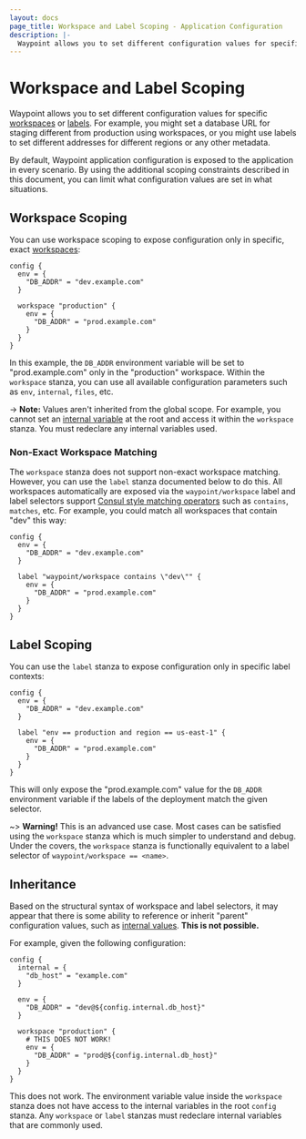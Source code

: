 ```yaml
---
layout: docs
page_title: Workspace and Label Scoping - Application Configuration
description: |-
  Waypoint allows you to set different configuration values for specific workspaces or labels. For example, you might set a database URL for staging different from production using workspaces, or you might use labels to set different addresses for different regions or any other metadata.
---
```


# Workspace and Label Scoping

Waypoint allows you to set different configuration values for specific
[workspaces](/waypoint/docs/workspaces) or [labels](/waypoint/docs/waypoint-hcl/variables/labels).
For example, you might set a database URL for staging different from production
using workspaces, or you might use labels to set different addresses for
different regions or any other metadata.

By default, Waypoint application configuration is exposed to the application
in every scenario. By using the additional scoping constraints described in
this document, you can limit what configuration values are set in what
situations.

## Workspace Scoping

You can use workspace scoping to expose configuration only in specific,
exact [workspaces](/waypoint/docs/workspaces):

```hcl
config {
  env = {
    "DB_ADDR" = "dev.example.com"
  }

  workspace "production" {
    env = {
      "DB_ADDR" = "prod.example.com"
    }
  }
}
```

In this example, the `DB_ADDR` environment variable will be set to
"prod.example.com" only in the "production" workspace. Within the `workspace`
stanza, you can use all available configuration parameters such as `env`,
`internal`, `files`, etc.

-> **Note:** Values aren't inherited from the global scope. For example, you
cannot set an [internal variable](/waypoint/docs/app-config/internal) at the root
and access it within the `workspace` stanza. You must redeclare any internal
variables used.

### Non-Exact Workspace Matching

The `workspace` stanza does not support non-exact workspace matching. However,
you can use the `label` stanza documented below to do this. All workspaces
automatically are exposed via the `waypoint/workspace` label and label
selectors support
[Consul style matching operators](/consul/api-docs/features/filtering#matching-operators)
such as `contains`, `matches`, etc. For example, you could match all workspaces
that contain "dev" this way:

```hcl
config {
  env = {
    "DB_ADDR" = "dev.example.com"
  }

  label "waypoint/workspace contains \"dev\"" {
    env = {
      "DB_ADDR" = "prod.example.com"
    }
  }
}
```

## Label Scoping

You can use the `label` stanza to expose configuration only in specific
label contexts:

```hcl
config {
  env = {
    "DB_ADDR" = "dev.example.com"
  }

  label "env == production and region == us-east-1" {
    env = {
      "DB_ADDR" = "prod.example.com"
    }
  }
}
```

This will only expose the "prod.example.com" value for the `DB_ADDR`
environment variable if the labels of the deployment match the given
selector.

~> **Warning!** This is an advanced use case. Most cases can be satisfied
using the `workspace` stanza which is much simpler to understand and debug.
Under the covers, the `workspace` stanza is functionally equivalent to a
label selector of `waypoint/workspace == <name>`.

## Inheritance

Based on the structural syntax of workspace and label selectors, it
may appear that there is some ability to reference or inherit "parent"
configuration values, such as [internal values](/waypoint/docs/app-config/internal).
**This is not possible.**

For example, given the following configuration:

```hcl
config {
  internal = {
    "db_host" = "example.com"
  }

  env = {
    "DB_ADDR" = "dev@${config.internal.db_host}"
  }

  workspace "production" {
    # THIS DOES NOT WORK!
    env = {
      "DB_ADDR" = "prod@${config.internal.db_host}"
    }
  }
}
```

This does not work. The environment variable value inside the `workspace`
stanza does not have access to the internal variables in the root `config`
stanza. Any `workspace` or `label` stanzas must redeclare internal variables
that are commonly used.
